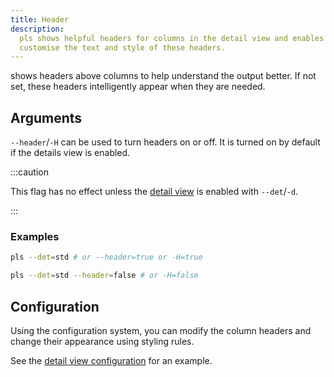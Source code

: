 ```yaml
---
title: Header
description:
  pls shows helpful headers for columns in the detail view and enables users to
  customise the text and style of these headers.
---
```



<Pls /> shows headers above columns to help understand the output better. If not
set, these headers intelligently appear when they are needed.

## Arguments

`--header`/`-H` can be used to turn headers on or off. It is turned on by
default if the details view is enabled.

:::caution

This flag has no effect unless the [detail view](/features/detail_view/) is
enabled with `--det`/`-d`.

:::

### Examples

```bash
pls --det=std # or --header=true or -H=true
```

<HeaderOn />

```bash
pls --det=std --header=false # or -H=false
```

<HeaderOff />

## Configuration

Using the configuration system, you can modify the column headers and change
their appearance using styling rules.

See the [detail view configuration](/features/detail_view#configuration) for an
example.
